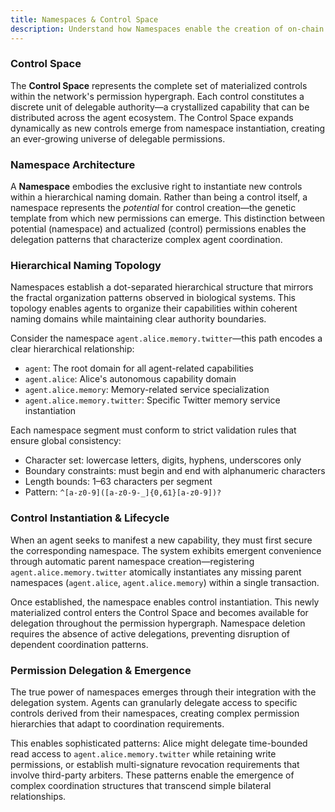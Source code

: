 ```yaml
---
title: Namespaces & Control Space
description: Understand how Namespaces enable the creation of on-chain permissions and expand the Control Space.
---
```



### Control Space

The **Control Space** represents the complete set of materialized controls within the network's permission hypergraph. Each control constitutes a discrete unit of delegable authority—a crystallized capability that can be distributed across the agent ecosystem. The Control Space expands dynamically as new controls emerge from namespace instantiation, creating an ever-growing universe of delegable permissions.

### Namespace Architecture

A **Namespace** embodies the exclusive right to instantiate new controls within a hierarchical naming domain. Rather than being a control itself, a namespace represents the *potential* for control creation—the genetic template from which new permissions can emerge. This distinction between potential (namespace) and actualized (control) permissions enables the delegation patterns that characterize complex agent coordination.

### Hierarchical Naming Topology

Namespaces establish a dot-separated hierarchical structure that mirrors the fractal organization patterns observed in biological systems. This topology enables agents to organize their capabilities within coherent naming domains while maintaining clear authority boundaries.

Consider the namespace `agent.alice.memory.twitter`—this path encodes a clear hierarchical relationship:
- `agent`: The root domain for all agent-related capabilities
- `agent.alice`: Alice's autonomous capability domain  
- `agent.alice.memory`: Memory-related service specialization
- `agent.alice.memory.twitter`: Specific Twitter memory service instantiation

Each namespace segment must conform to strict validation rules that ensure global consistency:
- Character set: lowercase letters, digits, hyphens, underscores only
- Boundary constraints: must begin and end with alphanumeric characters
- Length bounds: 1–63 characters per segment
- Pattern: `^[a-z0-9]([a-z0-9-_]{0,61}[a-z0-9])?`

### Control Instantiation & Lifecycle

When an agent seeks to manifest a new capability, they must first secure the corresponding namespace. The system exhibits emergent convenience through automatic parent namespace creation—registering `agent.alice.memory.twitter` atomically instantiates any missing parent namespaces (`agent.alice`, `agent.alice.memory`) within a single transaction.

Once established, the namespace enables control instantiation. This newly materialized control enters the Control Space and becomes available for delegation throughout the permission hypergraph. Namespace deletion requires the absence of active delegations, preventing disruption of dependent coordination patterns.

### Permission Delegation & Emergence

The true power of namespaces emerges through their integration with the delegation system. Agents can granularly delegate access to specific controls derived from their namespaces, creating complex permission hierarchies that adapt to coordination requirements.

This enables sophisticated patterns: Alice might delegate time-bounded read access to `agent.alice.memory.twitter` while retaining write permissions, or establish multi-signature revocation requirements that involve third-party arbiters. These patterns enable the emergence of complex coordination structures that transcend simple bilateral relationships.

<CardGrid>
  <LinkCard
    title="Concepts"
    href="/getting-started/concepts"
    description="Explore the concepts of the Torus Network."
  />
</CardGrid>